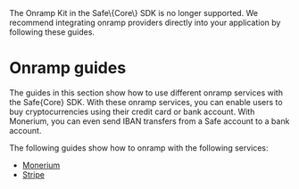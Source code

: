 
<RemovedContentCallout>
  The Onramp Kit in the Safe\{Core\} SDK is no longer supported. We recommend integrating onramp providers directly into your application by following these guides.
</RemovedContentCallout>

# Onramp guides

The guides in this section show how to use different onramp services with the Safe\{Core\} SDK. 
With these onramp services, you can enable users to buy cryptocurrencies using their credit card or bank account.
With Monerium, you can even send IBAN transfers from a Safe account to a bank account.

The following guides show how to onramp with the following services:

- [Monerium](./onramp/monerium.mdx)
- [Stripe](./onramp/stripe.mdx)
